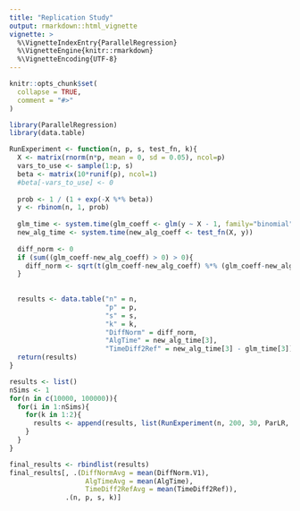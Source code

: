 ```yaml
---
title: "Replication Study"
output: rmarkdown::html_vignette
vignette: >
  %\VignetteIndexEntry{ParallelRegression}
  %\VignetteEngine{knitr::rmarkdown}
  %\VignetteEncoding{UTF-8}
---
```


```r
knitr::opts_chunk$set(
  collapse = TRUE,
  comment = "#>"
)
```

```r
library(ParallelRegression)
library(data.table)
```

```r
RunExperiment <- function(n, p, s, test_fn, k){
  X <- matrix(rnorm(n*p, mean = 0, sd = 0.05), ncol=p)
  vars_to_use <- sample(1:p, s)
  beta <- matrix(10*runif(p), ncol=1)
  #beta[-vars_to_use] <- 0
  
  prob <- 1 / (1 + exp(-X %*% beta))
  y <- rbinom(n, 1, prob)
  
  glm_time <- system.time(glm_coeff <- glm(y ~ X - 1, family="binomial")$coeff)
  new_alg_time <- system.time(new_alg_coeff <- test_fn(X, y))
  
  diff_norm <- 0
  if (sum((glm_coeff-new_alg_coeff) > 0) > 0){
    diff_norm <- sqrt(t(glm_coeff-new_alg_coeff) %*% (glm_coeff-new_alg_coeff))
  }
  
  
  results <- data.table("n" = n,
                        "p" = p,
                        "s" = s,
                        "k" = k,
                        "DiffNorm" = diff_norm,
                        "AlgTime" = new_alg_time[3],
                        "TimeDiff2Ref" = new_alg_time[3] - glm_time[3])
  return(results)
}

results <- list()
nSims <- 1
for(n in c(10000, 100000)){
  for(i in 1:nSims){
    for(k in 1:2){
      results <- append(results, list(RunExperiment(n, 200, 30, ParLR, k)))
    }
  }
}

final_results <- rbindlist(results)
final_results[, .(DiffNormAvg = mean(DiffNorm.V1), 
                   AlgTimeAvg = mean(AlgTime),
                   TimeDiff2RefAvg = mean(TimeDiff2Ref)),
              .(n, p, s, k)]
```
